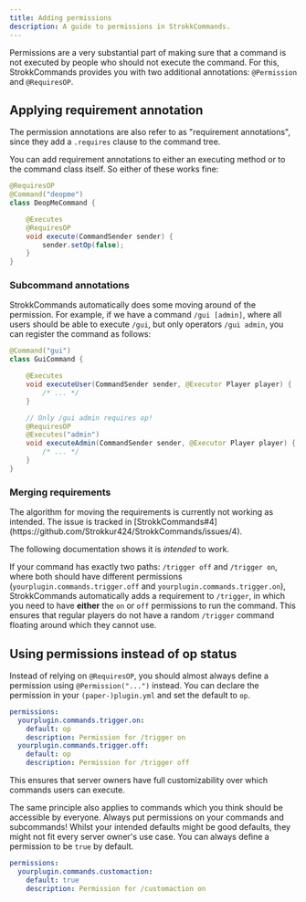```yaml
---
title: Adding permissions
description: A guide to permissions in StrokkCommands.
---
```





Permissions are a very substantial part of making sure that a command is not executed by people
who should not execute the command. For this, StrokkCommands provides you with two additional
annotations: `@Permission` and `@RequiresOP`.

## Applying requirement annotation
The permission annotations are also refer to as "requirement annotations", since they add a `.requires` clause
to the command tree.

You can add requirement annotations to either an executing method or to the command class itself.
So either of these works fine:

```java
@RequiresOP
@Command("deopme")
class DeopMeCommand {

    @Executes
    @RequiresOP
    void execute(CommandSender sender) {
        sender.setOp(false);
    }
}
```

### Subcommand annotations
StrokkCommands automatically does some moving around of the permission.
For example, if we have a command `/gui [admin]`, where all users should be able to execute `/gui`, but only
operators `/gui admin`, you can register the command as follows:

```java
@Command("gui")
class GuiCommand {

    @Executes
    void executeUser(CommandSender sender, @Executor Player player) {
        /* ... */
    }

    // Only /gui admin requires op!
    @RequiresOP
    @Executes("admin")
    void executeAdmin(CommandSender sender, @Executor Player player) {
        /* ... */
    }
}
```

### Merging requirements
<Aside type="danger" title="Known issues (as of 1.2.4)">
  The algorithm for moving the requirements is currently not working as intended.
  The issue is tracked in [StrokkCommands#4](https://github.com/Strokkur424/StrokkCommands/issues/4).

  The following documentation shows it is *intended* to work.
</Aside>

If your command has exactly two paths: `/trigger off` and `/trigger on`, where both should have different permissions
(`yourplugin.commands.trigger.off` and `yourplugin.commands.trigger.on`), StrokkCommands automatically adds a requirement to `/trigger`, in
which you need to have **either** the `on` or `off` permissions to run the command. This ensures that regular players
do not have a random `/trigger` command floating around which they cannot use.

## Using permissions instead of op status
Instead of relying on `@RequiresOP`, you should almost always define a permission using `@Permission("...")` instead.
You can declare the permission in your `(paper-)plugin.yml` and set the default to `op`.

```yml title=(paper-)plugin.yml
permissions:
  yourplugin.commands.trigger.on:
    default: op
    description: Permission for /trigger on
  yourplugin.commands.trigger.off:
    default: op
    description: Permission for /trigger off
```

This ensures that server owners have full customizability over which commands users can execute.

The same principle also applies to commands which you think should be accessible by everyone. Always put
permissions on your commands and subcommands! Whilst your intended defaults might be good defaults,
they might not fit every server owner's use case. You can always define a permission to be `true` by default.

```yml title=(paper-)plugin.yml
permissions:
  yourplugin.commands.customaction:
    default: true
    description: Permission for /customaction on
```
